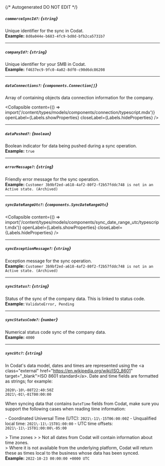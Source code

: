 {/* Autogenerated DO NOT EDIT  */}

##### `commerceSyncId?`: *{`string`}*
Unique identifier for the sync in Codat.
<br/>
**Example:** `8d0a044e-b683-4fc9-bd0d-bfb2ca5731b7`

---
##### `companyId?`: *{`string`}*
Unique identifier for your SMB in Codat.
<br/>
**Example:** `f4637ec9-9fc0-4a02-8df0-c90d6dc86208`

---
##### `dataConnections?`: *{`components.Connection[]`}*
Array of containing objects data connection information for the company.

<Collapsible content={() => import('/content/types/models/components/connection/typescript.mdx')} openLabel={Labels.showProperties} closeLabel={Labels.hideProperties} />


---
##### `dataPushed?`: *{`boolean`}*
Boolean indicator for data being pushed during a sync operation.
<br/>
**Example:** `true`

---
##### `errorMessage?`: *{`string`}*
Friendly error message for the sync operation.
<br/>
**Example:** `Customer 3b9bf2ed-a618-4af2-80f2-f2b57fddc748 is not in an Active state. (Archived)`

---
##### `syncDateRangeUtc?`: *{`components.SyncDateRangeUtc`}*

<Collapsible content={() => import('/content/types/models/components/sync_date_range_utc/typescript.mdx')} openLabel={Labels.showProperties} closeLabel={Labels.hideProperties} />


---
##### `syncExceptionMessage?`: *{`string`}*
Exception message for the sync operation.
<br/>
**Example:** `Customer 3b9bf2ed-a618-4af2-80f2-f2b57fddc748 is not in an Active state. (Archived)`

---
##### `syncStatus?`: *{`string`}*
Status of the sync of the company data. This is linked to status code.
<br/>
**Example:** `ValidateError, Pending`

---
##### `syncStatusCode?`: *{`number`}*
Numerical status code sync of the company data.
<br/>
**Example:** `4000`

---
##### `syncUtc?`: *{`string`}*
In Codat's data model, dates and times are represented using the \<a class\="external" href\="https://en.wikipedia.org/wiki/ISO_8601" target\="_blank"\>ISO 8601 standard\</a\>. Date and time fields are formatted as strings; for example:

```
2020\-10\-08T22:40:50Z
2021\-01\-01T00:00:00
```



When syncing data that contains `DateTime` fields from Codat, make sure you support the following cases when reading time information:

\- Coordinated Universal Time (UTC): `2021\-11\-15T06:00:00Z`
\- Unqualified local time: `2021\-11\-15T01:00:00`
\- UTC time offsets: `2021\-11\-15T01:00:00\-05:00`

\> Time zones
\> 
\> Not all dates from Codat will contain information about time zones.  
\> Where it is not available from the underlying platform, Codat will return these as times local to the business whose data has been synced.
<br/>
**Example:** `2022-10-23 00:00:00 +0000 UTC`


